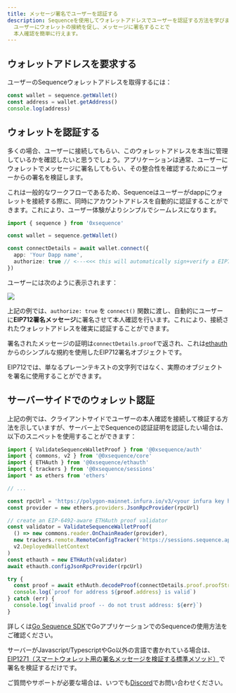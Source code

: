 ```yaml
---
title: メッセージ署名でユーザーを認証する
description: Sequenceを使用してウォレットアドレスでユーザーを認証する方法を学びます。
  ユーザーにウォレットの接続を促し、メッセージに署名することで
  本人確認を簡単に行えます。
---
```


## ウォレットアドレスを要求する

ユーザーのSequenceウォレットアドレスを取得するには：

```ts
const wallet = sequence.getWallet()
const address = wallet.getAddress()
console.log(address)
```

## ウォレットを認証する

多くの場合、ユーザーに接続してもらい、このウォレットアドレスを本当に管理しているかを確認したいと思うでしょう。アプリケーションは通常、ユーザーに
ウォレットでメッセージに署名してもらい、その整合性を確認するためにユーザーからの署名を検証します。

これは一般的なワークフローであるため、Sequenceはユーザーがdappにウォレットを接続する際に、同時にアカウントアドレスを自動的に認証することができます。これにより、ユーザー体験がよりシンプルでシームレスになります。

```ts
import { sequence } from '0xsequence'

const wallet = sequence.getWallet()

const connectDetails = await wallet.connect({
  app: 'Your Dapp name',
  authorize: true // <---<<< this will automatically sign+verify a EIP712 message when user clicks "Connect"
})
```

ユーザーには次のように表示されます：

<Frame caption="Sequence on-demand sign in, connect">
  <img src="/images/authorize_connect.png" />
</Frame>

上記の例では、`authorize: true` を `connect()` 関数に渡し、自動的にユーザーに**EIP712署名メッセージ**に署名させて本人確認を行います。これにより、接続されたウォレットアドレスを確実に認証することができます。

署名されたメッセージの証明は`connectDetails.proof`で返され、これは[ethauth](https://github.com/0xsequence/ethauth.js)からのシンプルな規約を使用したEIP712署名オブジェクトです。

<Note>
  EIP712では、単なるプレーンテキストの文字列ではなく、実際のオブジェクトを署名に使用することができます。
</Note>

## サーバーサイドでのウォレット認証

上記の例では、クライアントサイドでユーザーの本人確認を接続して検証する方法を示していますが、サーバー上でSequenceの認証証明を認証したい場合は、以下のスニペットを使用することができます：

```ts
import { ValidateSequenceWalletProof } from '@0xsequence/auth'
import { commons, v2 } from '@0xsequence/core'
import { ETHAuth } from '@0xsequence/ethauth'
import { trackers } from '@0xsequence/sessions'
import * as ethers from 'ethers'

// ...

const rpcUrl = 'https://polygon-mainnet.infura.io/v3/<your infura key here>'
const provider = new ethers.providers.JsonRpcProvider(rpcUrl)

// create an EIP-6492-aware ETHAuth proof validator
const validator = ValidateSequenceWalletProof(
  () => new commons.reader.OnChainReader(provider),
  new trackers.remote.RemoteConfigTracker('https://sessions.sequence.app'),
  v2.DeployedWalletContext
)
const ethauth = new ETHAuth(validator)
await ethauth.configJsonRpcProvider(rpcUrl)

try {
  const proof = await ethAuth.decodeProof(connectDetails.proof.proofString)
  console.log(`proof for address ${proof.address} is valid`)
} catch (err) {
  console.log(`invalid proof -- do not trust address: ${err}`)
}
```

詳しくは[Go Sequence SDK](https://github.com/0xsequence/go-sequence)でGoアプリケーションでのSequenceの使用方法をご確認ください。

サーバーがJavascript/TypescriptやGo以外の言語で書かれている場合は、[EIP1271（スマートウォレット用の署名メッセージを検証する標準メソッド）](https://eips.ethereum.org/EIPS/eip-1271)で署名を検証するだけです。

ご質問やサポートが必要な場合は、いつでも[Discord](https://discord.gg/sequence)でお問い合わせください。
